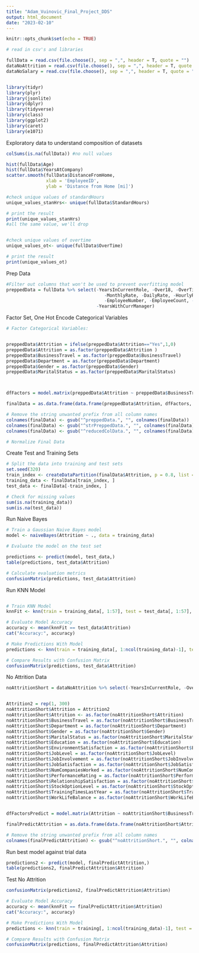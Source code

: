 ```yaml
---
title: "Adam_Vuinovic_Final_Project_DDS"
output: html_document
date: "2023-02-10"
---
```


```r
knitr::opts_chunk$set(echo = TRUE)
```

```r
# read in csv's and libraries

fullData = read.csv(file.choose(), sep = ",", header = T, quote = "")
dataNoAttrition = read.csv(file.choose(), sep = ",", header = T, quote = "")
dataNoSalary = read.csv(file.choose(), sep = ",", header = T, quote = "")


library(tidyr)
library(plyr)
library(jsonlite)
library(dplyr)
library(tidyverse)
library(class)
library(ggplot2)
library(caret)
library(e1071)
```
Exploratory data to understand composition of datasets

```r

colSums(is.na(fullData)) #no null values

hist(fullData$Age)
hist(fullData$YearsAtCompany)
scatter.smooth(fullData$DistanceFromHome, 
               xlab = 'EmployeeID',
               ylab = 'Distance from Home [mi]')

#check unique values of standardHours
unique_values_stanHrs<- unique(fullData$StandardHours)

# print the result
print(unique_values_stanHrs)
#all the same value, we'll drop


#check unique values of overtime
unique_values_ot<- unique(fullData$OverTime)

# print the result
print(unique_values_ot)

```

Prep Data
```r

#Filter out columns that won't be used to prevent overfitting model
preppedData = fullData %>% select(-YearsInCurrentRole, -Over18, -OverTime, -StandardHours, 
                                     -MonthlyRate, -DailyRate, -HourlyRate, -EducationField, -ID,
                                     -EmployeeNumber, -EmployeeCount, -TotalWorkingYears, -JobRole,
                                  -YearsWithCurrManager)
```


Factor Set, One Hot Encode Categorical Variables
```r
# Factor Categorical Variables: 


preppedData$Attrition = ifelse(preppedData$Attrition=="Yes",1,0)
preppedData$Attrition = as.factor(preppedData$Attrition )
preppedData$BusinessTravel = as.factor(preppedData$BusinessTravel)
preppedData$Department = as.factor(preppedData$Department)
preppedData$Gender = as.factor(preppedData$Gender)
preppedData$MaritalStatus = as.factor(preppedData$MaritalStatus)



dfFactors = model.matrix(preppedData$Attrition ~ preppedData$BusinessTravel+preppedData$Department+preppedData$Gender+preppedData$MaritalStatus, preppedData)[,-1]

finalData = as.data.frame(data.frame(preppedData$Attrition, dfFactors, preppedData$PercentSalaryHike, preppedData$YearsSinceLastPromotion, preppedData$Age, preppedData$DistanceFromHome, preppedData$MonthlyIncome, preppedData$PercentSalaryHike, preppedData$YearsAtCompany, preppedData$YearsSinceLastPromotion))

# Remove the string unwanted prefix from all column names
colnames(finalData) <- gsub("^preppedData.", "", colnames(finalData))
colnames(finalData) <- gsub("^strPreppedData.", "", colnames(finalData))
colnames(finalData) <- gsub("^reducedColData.", "", colnames(finalData))

# Normalize Final Data


```


Create Test and Training Sets
```r


# Split the data into training and test sets
set.seed(320)
train_index <- createDataPartition(finalData$Attrition, p = 0.8, list = FALSE)
training_data <- finalData[train_index, ]
test_data <- finalData[-train_index, ]

# Check for missing values
sum(is.na(training_data))
sum(is.na(test_data))


```

Run Naive Bayes
```r

# Train a Gaussian Naive Bayes model
model <- naiveBayes(Attrition ~ ., data = training_data)
```


```r
# Evaluate the model on the test set

predictions <- predict(model, test_data,)
table(predictions, test_data$Attrition)
```


```r
# Calculate evaluation metrics
confusionMatrix(predictions, test_data$Attrition)
```


Run KNN Model

```r

```

```r
# Train KNN Model
knnFit <- knn(train = training_data[, 1:57], test = test_data[, 1:57], cl = training_data$Attrition, k = 5)
```

```r
# Evaluate Model Accuracy
accuracy <- mean(knnFit == test_data$Attrition)
cat("Accuracy:", accuracy)
```

```r
# Make Predictions With Model
predictions <- knn(train = training_data[, 1:ncol(training_data)-1], test = test_data[, 1:ncol(test_data)-1], cl = training_data$Attrition, k = 5)
```

```r
# Compare Results with Confusion Matrix
confusionMatrix(predictions, test_data$Attrition)


```



No Attrition Data
```r

noAttritionShort = dataNoAttrition %>% select(-YearsInCurrentRole, -Over18, -OverTime, -StandardHours, -MonthlyRate, -DailyRate, -HourlyRate, -EducationField, -ID, -EmployeeNumber, -EmployeeCount, -TotalWorkingYears, -JobRole, -YearsWithCurrManager)


Attrition2 = rep(1, 300)
noAttritionShort$Attrition = Attrition2
noAttritionShort$Attrition <- as.factor(noAttritionShort$Attrition)
noAttritionShort$BusinessTravel = as.factor(noAttritionShort$BusinessTravel)
noAttritionShort$Department = as.factor(noAttritionShort$Department)
noAttritionShort$Gender = as.factor(noAttritionShort$Gender)
noAttritionShort$MaritalStatus = as.factor(noAttritionShort$MaritalStatus)
noAttritionShort$Education = as.factor(noAttritionShort$Education)
noAttritionShort$EnvironmentSatisfaction = as.factor(noAttritionShort$EnvironmentSatisfaction)
noAttritionShort$JobLevel = as.factor(noAttritionShort$JobLevel)
noAttritionShort$JobInvolvement = as.factor(noAttritionShort$JobInvolvement)
noAttritionShort$JobSatisfaction = as.factor(noAttritionShort$JobSatisfaction)
noAttritionShort$NumCompaniesWorked = as.factor(noAttritionShort$NumCompaniesWorked)
noAttritionShort$PerformanceRating = as.factor(noAttritionShort$PerformanceRating)
noAttritionShort$RelationshipSatisfaction = as.factor(noAttritionShort$RelationshipSatisfaction)
noAttritionShort$StockOptionLevel = as.factor(noAttritionShort$StockOptionLevel)
noAttritionShort$TrainingTimesLastYear = as.factor(noAttritionShort$TrainingTimesLastYear)
noAttritionShort$WorkLifeBalance = as.factor(noAttritionShort$WorkLifeBalance)


dfFactorsPredict = model.matrix(Attrition ~ noAttritionShort$BusinessTravel+noAttritionShort$Department+noAttritionShort$Gender+noAttritionShort$MaritalStatus+noAttritionShort$Education+noAttritionShort$EnvironmentSatisfaction+noAttritionShort$JobInvolvement+noAttritionShort$JobLevel+noAttritionShort$JobSatisfaction+noAttritionShort$NumCompaniesWorked+noAttritionShort$PerformanceRating+noAttritionShort$RelationshipSatisfaction+noAttritionShort$StockOptionLevel+noAttritionShort$TrainingTimesLastYear+noAttritionShort$WorkLifeBalance)[,-1]

finalPredictAttrition = as.data.frame(data.frame(noAttritionShort$Attrition, dfFactorsPredict, noAttritionShort$PercentSalaryHike, noAttritionShort$YearsSinceLastPromotion, noAttritionShort$Age, noAttritionShort$DistanceFromHome, noAttritionShort$MonthlyIncome, noAttritionShort$PercentSalaryHike, noAttritionShort$YearsAtCompany, noAttritionShort$YearsSinceLastPromotion))

# Remove the string unwanted prefix from all column names
colnames(finalPredictAttrition) <- gsub("^noAttritionShort.", "", colnames(finalPredictAttrition))

```

Run best model against trial data
```r

predictions2 <- predict(model, finalPredictAttrition,)
table(predictions2, finalPredictAttrition$Attrition)


```

Test No Attrition

```r

confusionMatrix(predictions2, finalPredictAttrition$Attrition)


```

```r
# Evaluate Model Accuracy
accuracy <- mean(knnFit == finalPredictAttrition$Attrition)
cat("Accuracy:", accuracy)
```

```r
# Make Predictions With Model
predictions <- knn(train = training[, 1:ncol(training_data)-1], test = finalPredictAttrition[, 1:ncol(finalPredictAttrition)-1], cl = training_data$Attrition, k = 5)
```

```r
# Compare Results with Confusion Matrix
confusionMatrix(predictions, finalPredictAttrition$Attrition)


```





